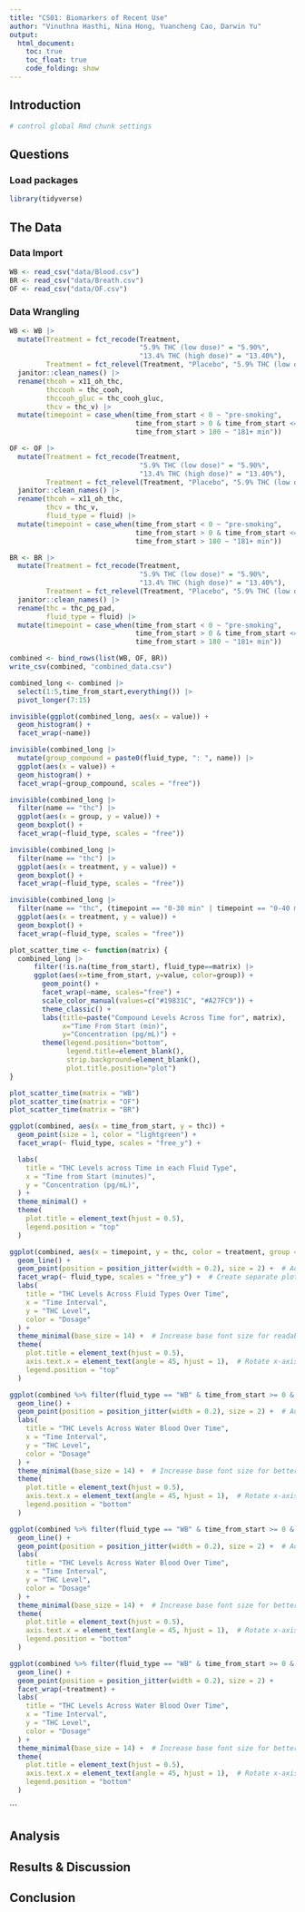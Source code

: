 ```yaml
---
title: "CS01: Biomarkers of Recent Use"
author: "Vinuthna Hasthi, Nina Hong, Yuancheng Cao, Darwin Yu"
output: 
  html_document:
    toc: true
    toc_float: true
    code_folding: show
---
```


## Introduction

```r
# control global Rmd chunk settings

```

## Questions


### Load packages

```r
library(tidyverse)
```


## The Data


### Data Import

```r
WB <- read_csv("data/Blood.csv")
BR <- read_csv("data/Breath.csv")
OF <- read_csv("data/OF.csv")
```

### Data Wrangling

```r
WB <- WB |> 
  mutate(Treatment = fct_recode(Treatment, 
                                "5.9% THC (low dose)" = "5.90%",
                                "13.4% THC (high dose)" = "13.40%"),
         Treatment = fct_relevel(Treatment, "Placebo", "5.9% THC (low dose)")) |> 
  janitor::clean_names() |>
  rename(thcoh = x11_oh_thc,
         thccooh = thc_cooh,
         thccooh_gluc = thc_cooh_gluc,
         thcv = thc_v) |>
  mutate(timepoint = case_when(time_from_start < 0 ~ "pre-smoking",
                               time_from_start > 0 & time_from_start <= 180 ~ "0-180 min",
                               time_from_start > 180 ~ "181+ min"))

OF <- OF |> 
  mutate(Treatment = fct_recode(Treatment, 
                                "5.9% THC (low dose)" = "5.90%",
                                "13.4% THC (high dose)" = "13.40%"),
         Treatment = fct_relevel(Treatment, "Placebo", "5.9% THC (low dose)")) |> 
  janitor::clean_names() |>
  rename(thcoh = x11_oh_thc,
         thcv = thc_v,
         fluid_type = fluid) |>
  mutate(timepoint = case_when(time_from_start < 0 ~ "pre-smoking",
                               time_from_start > 0 & time_from_start <= 180 ~ "0-180 min",
                               time_from_start > 180 ~ "181+ min"))

BR <- BR |> 
  mutate(Treatment = fct_recode(Treatment, 
                                "5.9% THC (low dose)" = "5.90%",
                                "13.4% THC (high dose)" = "13.40%"),
         Treatment = fct_relevel(Treatment, "Placebo", "5.9% THC (low dose)")) |> 
  janitor::clean_names() |>
  rename(thc = thc_pg_pad,
         fluid_type = fluid) |>
  mutate(timepoint = case_when(time_from_start < 0 ~ "pre-smoking",
                               time_from_start > 0 & time_from_start <= 180 ~ "0-180 min",
                               time_from_start > 180 ~ "181+ min"))

combined <- bind_rows(list(WB, OF, BR))
write_csv(combined, "combined_data.csv")
```


```r

combined_long <- combined |> 
  select(1:5,time_from_start,everything()) |>
  pivot_longer(7:15)

invisible(ggplot(combined_long, aes(x = value)) + 
  geom_histogram() +
  facet_wrap(~name))

invisible(combined_long |>
  mutate(group_compound = paste0(fluid_type, ": ", name)) |>
  ggplot(aes(x = value)) + 
  geom_histogram() + 
  facet_wrap(~group_compound, scales = "free"))

invisible(combined_long |> 
  filter(name == "thc") |>
  ggplot(aes(x = group, y = value)) + 
  geom_boxplot() +
  facet_wrap(~fluid_type, scales = "free"))

invisible(combined_long |> 
  filter(name == "thc") |>
  ggplot(aes(x = treatment, y = value)) + 
  geom_boxplot() +
  facet_wrap(~fluid_type, scales = "free"))

invisible(combined_long |> 
  filter(name == "thc", (timepoint == "0-30 min" | timepoint == "0-40 min")) |>
  ggplot(aes(x = treatment, y = value)) + 
  geom_boxplot() +
  facet_wrap(~fluid_type, scales = "free"))

plot_scatter_time <- function(matrix) {
  combined_long |> 
      filter(!is.na(time_from_start), fluid_type==matrix) |>
      ggplot(aes(x=time_from_start, y=value, color=group)) + 
        geom_point() +
        facet_wrap(~name, scales="free") +
        scale_color_manual(values=c("#19831C", "#A27FC9")) +
        theme_classic() +
        labs(title=paste("Compound Levels Across Time for", matrix),
             x="Time From Start (min)",
             y="Concentration (pg/mL)") +
        theme(legend.position="bottom",
              legend.title=element_blank(),
              strip.background=element_blank(),
              plot.title.position="plot") 
}

plot_scatter_time(matrix = "WB")
plot_scatter_time(matrix = "OF")
plot_scatter_time(matrix = "BR")

```

```r
ggplot(combined, aes(x = time_from_start, y = thc)) +
  geom_point(size = 1, color = "lightgreen") +
  facet_wrap(~ fluid_type, scales = "free_y") +

  labs(
    title = "THC Levels across Time in each Fluid Type",
    x = "Time from Start (minutes)",
    y = "Concentration (pg/mL)",
  ) +
  theme_minimal() +
  theme(
    plot.title = element_text(hjust = 0.5),
    legend.position = "top"
  )
```



```r
ggplot(combined, aes(x = timepoint, y = thc, color = treatment, group = treatment)) +
  geom_line() +
  geom_point(position = position_jitter(width = 0.2), size = 2) +  # Add jitter for better visibility
  facet_wrap(~ fluid_type, scales = "free_y") +  # Create separate plots for each fluid type
  labs(
    title = "THC Levels Across Fluid Types Over Time",
    x = "Time Interval",
    y = "THC Level",
    color = "Dosage"
  ) +
  theme_minimal(base_size = 14) +  # Increase base font size for readability
  theme(
    plot.title = element_text(hjust = 0.5),
    axis.text.x = element_text(angle = 45, hjust = 1),  # Rotate x-axis labels for readability
    legend.position = "top"
  )
```
```r
ggplot(combined %>% filter(fluid_type == "WB" & time_from_start >= 0 & time_from_start <= 180), aes(x = time_from_start, y = thc, color = treatment, group = treatment)) +
  geom_line() +
  geom_point(position = position_jitter(width = 0.2), size = 2) +  # Add jitter for better visibility
  labs(
    title = "THC Levels Across Water Blood Over Time",
    x = "Time Interval",
    y = "THC Level",
    color = "Dosage"
  ) +
  theme_minimal(base_size = 14) +  # Increase base font size for better readability
  theme(
    plot.title = element_text(hjust = 0.5),
    axis.text.x = element_text(angle = 45, hjust = 1),  # Rotate x-axis labels
    legend.position = "bottom"
  )
```
```r
ggplot(combined %>% filter(fluid_type == "WB" & time_from_start >= 0 & time_from_start <= 60), aes(x = time_from_start, y = thc, color = treatment, group = treatment)) +
  geom_line() +
  geom_point(position = position_jitter(width = 0.2), size = 2) +  # Add jitter for better visibility
  labs(
    title = "THC Levels Across Water Blood Over Time",
    x = "Time Interval",
    y = "THC Level",
    color = "Dosage"
  ) +
  theme_minimal(base_size = 14) +  # Increase base font size for better readability
  theme(
    plot.title = element_text(hjust = 0.5),
    axis.text.x = element_text(angle = 45, hjust = 1),  # Rotate x-axis labels
    legend.position = "bottom"
  )
```
```r
ggplot(combined %>% filter(fluid_type == "WB" & time_from_start >= 0 & time_from_start <= 60), aes(x = time_from_start, y = thc, color = treatment, group = treatment)) +
  geom_line() +
  geom_point(position = position_jitter(width = 0.2), size = 2) +
  facet_wrap(~treatment) +
  labs(
    title = "THC Levels Across Water Blood Over Time",
    x = "Time Interval",
    y = "THC Level",
    color = "Dosage"
  ) +
  theme_minimal(base_size = 14) +  # Increase base font size for better readability
  theme(
    plot.title = element_text(hjust = 0.5),
    axis.text.x = element_text(angle = 45, hjust = 1),  # Rotate x-axis labels
    legend.position = "bottom"
  )
```



```



## Analysis




## Results & Discussion 

## Conclusion
